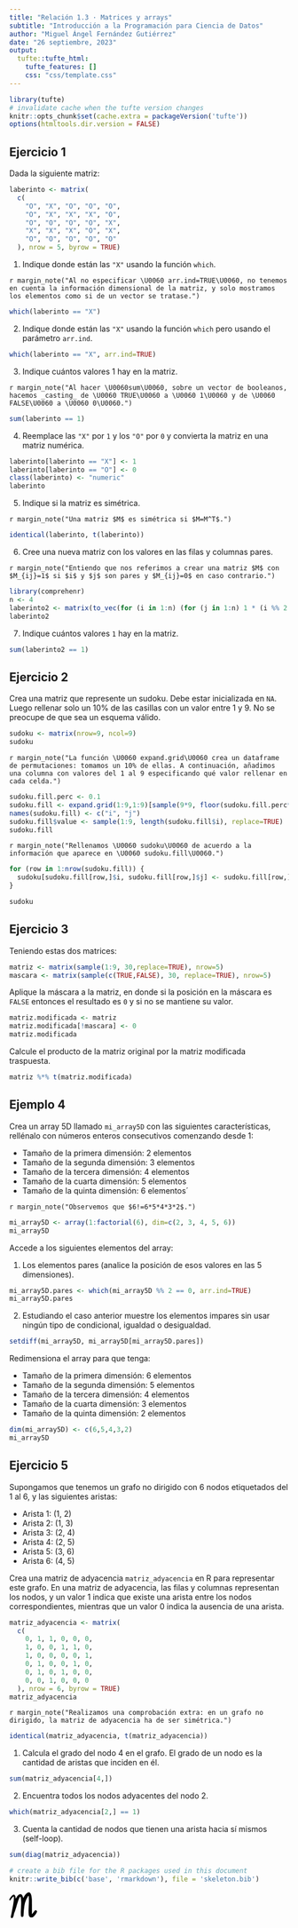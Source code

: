 ```yaml
---
title: "Relación 1.3 · Matrices y arrays"
subtitle: "Introducción a la Programación para Ciencia de Datos"
author: "Miguel Ángel Fernández Gutiérrez"
date: "26 septiembre, 2023"
output:
  tufte::tufte_html:
    tufte_features: []
    css: "css/template.css"
---
```


```r
library(tufte)
# invalidate cache when the tufte version changes
knitr::opts_chunk$set(cache.extra = packageVersion('tufte'))
options(htmltools.dir.version = FALSE)
```

## Ejercicio 1

Dada la siguiente matriz:

```r
laberinto <- matrix(
  c(
    "O", "X", "O", "O", "O",
    "O", "X", "X", "X", "O",
    "O", "O", "O", "O", "X",
    "X", "X", "X", "O", "X",
    "O", "O", "O", "O", "O"
  ), nrow = 5, byrow = TRUE)
```

1. Indique donde están las `"X"` usando la función `which`.

`r margin_note("Al no especificar \U0060 arr.ind=TRUE\U0060, no tenemos en cuenta la información dimensional de la matriz, y solo mostramos los elementos como si de un vector se tratase.")`
```r
which(laberinto == "X")
```

2. Indique donde están las `"X"` usando la función `which` pero usando el parámetro `arr.ind`.

```r
which(laberinto == "X", arr.ind=TRUE)
```

3. Indique cuántos valores 1 hay en la matriz.

`r margin_note("Al hacer \U0060sum\U0060, sobre un vector de booleanos, hacemos _casting_ de \U0060 TRUE\U0060 a \U0060 1\U0060 y de \U0060 FALSE\U0060 a \U0060 0\U0060.")`
```r
sum(laberinto == 1)
```

4. Reemplace las `"X"` por `1` y los `"O"` por `0` y convierta la matriz en una matriz numérica.

```r
laberinto[laberinto == "X"] <- 1
laberinto[laberinto == "O"] <- 0
class(laberinto) <- "numeric"
laberinto
```

5. Indique si la matriz es simétrica.

`r margin_note("Una matriz $M$ es simétrica si $M=M^T$.")`
```r
identical(laberinto, t(laberinto))
```

6. Cree una nueva matriz con los valores en las filas y columnas pares. 

`r margin_note("Entiendo que nos referimos a crear una matriz $M$ con $M_{ij}=1$ si $i$ y $j$ son pares y $M_{ij}=0$ en caso contrario.")`
```r
library(comprehenr)
n <- 4
laberinto2 <- matrix(to_vec(for (i in 1:n) (for (j in 1:n) 1 * (i %% 2 == 0 & j %% 2 == 0))), nrow=n, byrow=TRUE)
laberinto2
```

7. Indique cuántos valores `1` hay en la matriz.

```r
sum(laberinto2 == 1)
```

## Ejercicio 2

Crea una matriz que represente un sudoku. Debe estar inicializada en `NA`. Luego rellenar solo un 10% de las casillas con un valor entre 1 y 9. No se preocupe de que sea un esquema válido.

```r
sudoku <- matrix(nrow=9, ncol=9)
sudoku
```

`r margin_note("La función \U0060 expand.grid\U0060 crea un dataframe de permutaciones: tomamos un 10% de ellas. A continuación, añadimos una columna con valores del 1 al 9 especificando qué valor rellenar en cada celda.")`
```r
sudoku.fill.perc <- 0.1
sudoku.fill <- expand.grid(1:9,1:9)[sample(9*9, floor(sudoku.fill.perc*9*9)),]
names(sudoku.fill) <- c("i", "j")
sudoku.fill$value <- sample(1:9, length(sudoku.fill$i), replace=TRUE)
sudoku.fill
```

`r margin_note("Rellenamos \U0060 sudoku\U0060 de acuerdo a la información que aparece en \U0060 sudoku.fill\U0060.")`
```r
for (row in 1:nrow(sudoku.fill)) {
  sudoku[sudoku.fill[row,]$i, sudoku.fill[row,]$j] <- sudoku.fill[row,]$value
}

sudoku
```

## Ejercicio 3

Teniendo estas dos matrices:

```r
matriz <- matrix(sample(1:9, 30,replace=TRUE), nrow=5)
mascara <- matrix(sample(c(TRUE,FALSE), 30, replace=TRUE), nrow=5)
```

Aplique la máscara a la matriz, en donde si la posición en la máscara es `FALSE` entonces el resultado es `0` y si no se mantiene su valor.

```r
matriz.modificada <- matriz
matriz.modificada[!mascara] <- 0
matriz.modificada
```

Calcule el producto de la matriz original por la matriz modificada traspuesta.

```r
matriz %*% t(matriz.modificada)
```

## Ejemplo 4

Crea un array 5D llamado `mi_array5D` con las siguientes características, rellénalo con números enteros consecutivos comenzando desde 1:

- Tamaño de la primera dimensión: 2 elementos
- Tamaño de la segunda dimensión: 3 elementos
- Tamaño de la tercera dimensión: 4 elementos
- Tamaño de la cuarta dimensión: 5 elementos
- Tamaño de la quinta dimensión: 6 elementos´

`r margin_note("Observemos que $6!=6*5*4*3*2$.")`
```r
mi_array5D <- array(1:factorial(6), dim=c(2, 3, 4, 5, 6))
mi_array5D
```

Accede a los siguientes elementos del array:

1. Los elementos pares (analice la posición de esos valores en las 5 dimensiones).

```r
mi_array5D.pares <- which(mi_array5D %% 2 == 0, arr.ind=TRUE)
mi_array5D.pares
```

2. Estudiando el caso anterior muestre los elementos impares sin usar ningún tipo de condicional, igualdad o desigualdad.

```r
setdiff(mi_array5D, mi_array5D[mi_array5D.pares])
```

Redimensiona el array para que tenga:

- Tamaño de la primera dimensión: 6 elementos
- Tamaño de la segunda dimensión: 5 elementos
- Tamaño de la tercera dimensión: 4 elementos
- Tamaño de la cuarta dimensión: 3 elementos
- Tamaño de la quinta dimensión: 2 elementos

```r
dim(mi_array5D) <- c(6,5,4,3,2)
mi_array5D
```

## Ejercicio 5

Supongamos que tenemos un grafo no dirigido con 6 nodos etiquetados del 1 al 6, y las siguientes aristas:

- Arista 1: (1, 2)
- Arista 2: (1, 3)
- Arista 3: (2, 4)
- Arista 4: (2, 5)
- Arista 5: (3, 6)
- Arista 6: (4, 5)

Crea una matriz de adyacencia `matriz_adyacencia` en R para representar este grafo. En una matriz de adyacencia, las filas y columnas representan los nodos, y un valor 1 indica que existe una arista entre los nodos correspondientes, mientras que un valor 0 indica la ausencia de una arista.

```r
matriz_adyacencia <- matrix(
  c(
    0, 1, 1, 0, 0, 0,
    1, 0, 0, 1, 1, 0,
    1, 0, 0, 0, 0, 1,
    0, 1, 0, 0, 1, 0,
    0, 1, 0, 1, 0, 0,
    0, 0, 1, 0, 0, 0
  ), nrow = 6, byrow = TRUE)
matriz_adyacencia
```

`r margin_note("Realizamos una comprobación extra: en un grafo no dirigido, la matriz de adyacencia ha de ser simétrica.")`
```r
identical(matriz_adyacencia, t(matriz_adyacencia))
```

1. Calcula el grado del nodo 4 en el grafo. El grado de un nodo es la cantidad de aristas que inciden en él.

```r
sum(matriz_adyacencia[4,])
```

2. Encuentra todos los nodos adyacentes del nodo 2.

```r
which(matriz_adyacencia[2,] == 1)
```

3. Cuenta la cantidad de nodos que tienen una arista hacia sí mismos (self-loop).

```r
sum(diag(matriz_adyacencia))
```

```r
# create a bib file for the R packages used in this document
knitr::write_bib(c('base', 'rmarkdown'), file = 'skeleton.bib')
```

<div class="footer"><svg xmlns="http://www.w3.org/2000/svg" id="svg" width="50" height="50" version="1.1" viewBox="0 0 50 50"><g id="svgg" transform="matrix(.05 0 0 .05 3.2444e-8 18.441)"><path d="m673.62-327.82c-51.303 20.849-111.41 86.95-152.2 167.37-16.576 32.691-17.95 33.427-23.529 12.665-10.588-39.42-32.657-81.734-54.127-103.79-49.779-51.124-137.88 1.6679-194.87 116.75-7.2756 14.701-13.487 27.153-13.803 27.682-1.6564 2.7549-2.9562-3.7902-6.1483-30.943-16.748-142.45-91.316-147.95-183.6-13.539-49.175 71.623-55.622 92.345-32.404 104.22 12.624 6.4589 37.534-4.2791 37.534-16.179 0-7.6954 68.85-94.858 85.65-108.44 18.497-14.948 19.072-14.931 23.443 0.64991 8.5006 30.299 7.011 100.05-3.6062 169.1-2.5306 16.449-5.4754 36.119-6.5394 43.711-3.0483 21.683-8.817 57.888-12.837 80.52-2.0188 11.388-4.5379 25.881-5.5904 32.208-2.6054 15.632-10.795 58.573-20.619 108.13-4.6184 23.299-11.002 56.985-19.612 103.53-10.197 55.11-15.943 83.407-22.172 109.28-3.8132 15.816-8.5294 35.486-10.485 43.711-9.8695 41.525-5.182 59.573 18.652 71.795 18.658 9.5646 41.117 2.3754 53.408-17.088 13.131-20.809 37.637-104.39 37.637-128.39 0-6.7004 2.0188-12.762 17.611-52.85 5.5214-14.2 10.744-27.797 14.586-37.959 0.95474-2.5306 3.008-7.7069 4.5551-11.503 6.2288-15.253 30.77-91.931 40.502-126.53 5.6939-20.245 11.227-39.397 12.302-42.561 1.0698-3.1633 3.7614-12.481 5.9757-20.705 6.5049-24.145 25.111-84.609 39.282-127.68 8.817-26.802 15.575-46.098 41.059-117.33 13.918-38.885 41.83-86.272 50.82-86.272 6.3438 0 16.84 26.894 22.902 58.665 13.286 69.65 14.678 174.57 4.6472 349.69-7.9485 138.78-8.4604 156.35-6.4819 222.01 2.2891 76.028 3.3071 79.876 24.553 93.001 26.974 16.668 67.136 0.21856 71.347-29.217 1.5701-10.962 6.0045-81.515 8.3511-132.8 2.8757-62.8 10.134-133 20.814-201.3 1.1848-7.5919 4.2388-27.262 6.7809-43.711 2.5421-16.449 5.5904-34.048 6.7694-39.11 8.9952-38.5 12.515-52.66 16.593-66.717 4.9865-17.197 5.5156-18.698 20.308-57.514 14.045-36.844 54.667-117.42 74.032-146.82 4.8485-7.3676 8.84-14.097 8.8687-14.954 0.023-0.86271 4.6759-7.0915 10.33-13.844 10.151-12.13 10.312-12.21 12.435-6.6314 8.7709 23.075 13.441 141.15 9.6682 244.37-3.7154 101.6-9.1966 223.79-10.629 236.96-6.9938 64.405 0.81095 195.66 14.01 235.6 22.977 69.512 106.2 84.155 168.13 29.574 4.8427-4.2733 11.457-9.7832 14.689-12.239 33.036-25.122 87.865-105.6 104.52-153.4 16.978-48.732-45.166-86.709-79.462-48.559-6.3208 7.034-12.17 14.913-46.679 62.903-37.695 52.419-50.141 67.16-53.707 63.599-0.87997-0.87997-1.3688-112.09-1.087-247.13 0.4141-198.91-0.14379-254.75-2.9332-294.1-6.9132-97.458-18.083-149.05-43.475-200.85-5.7227-11.675-27.814-34.664-33.416-34.773-2.0763-0.0403-5.7802-1.5932-8.2361-3.4509-6.7464-5.1015-40.847-4.3423-54.506 1.2078" fill-rule="evenodd"/></g></svg></div>
